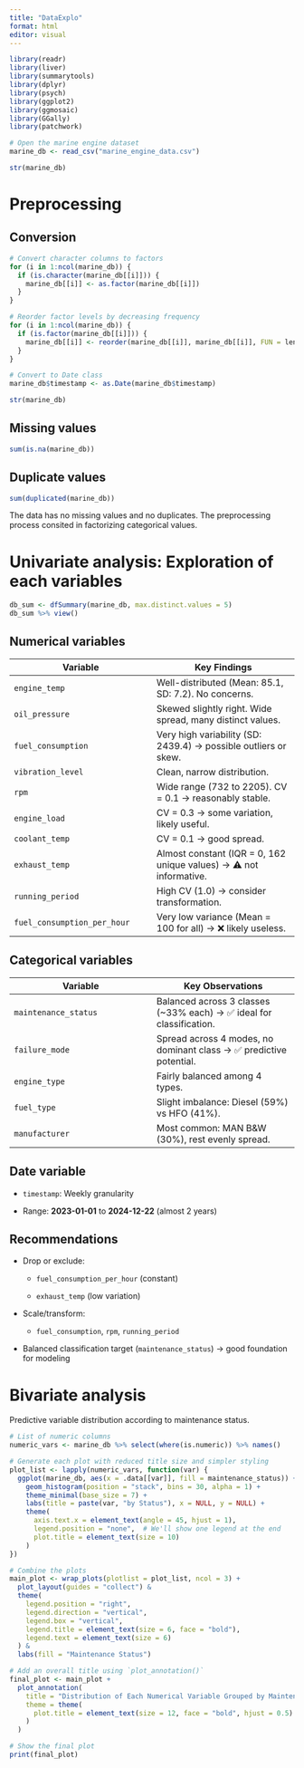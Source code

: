 ```yaml
---
title: "DataExplo"
format: html
editor: visual
---
```


```r
library(readr)
library(liver)
library(summarytools)
library(dplyr)
library(psych)
library(ggplot2)
library(ggmosaic)
library(GGally)
library(patchwork)

# Open the marine engine dataset
marine_db <- read_csv("marine_engine_data.csv")

str(marine_db)
```

# Preprocessing

## Conversion

```r
# Convert character columns to factors
for (i in 1:ncol(marine_db)) {
  if (is.character(marine_db[[i]])) {
    marine_db[[i]] <- as.factor(marine_db[[i]])
  }
}

# Reorder factor levels by decreasing frequency
for (i in 1:ncol(marine_db)) {
  if (is.factor(marine_db[[i]])) {
    marine_db[[i]] <- reorder(marine_db[[i]], marine_db[[i]], FUN = length)
  }
}

# Convert to Date class
marine_db$timestamp <- as.Date(marine_db$timestamp)

str(marine_db)
```

## Missing values

```r
sum(is.na(marine_db))
```

## Duplicate values

```r
sum(duplicated(marine_db))
```

The data has no missing values and no duplicates. The preprocessing process consited in factorizing categorical values.

# Univariate analysis: Exploration of each variables

```r
db_sum <- dfSummary(marine_db, max.distinct.values = 5)
db_sum %>% view()
```

## Numerical variables

| Variable | Key Findings |
|----|----|
| `engine_temp` | Well-distributed (Mean: 85.1, SD: 7.2). No concerns. |
| `oil_pressure` | Skewed slightly right. Wide spread, many distinct values. |
| `fuel_consumption` | Very high variability (SD: 2439.4) → possible outliers or skew. |
| `vibration_level` | Clean, narrow distribution. |
| `rpm` | Wide range (732 to 2205). CV = 0.1 → reasonably stable. |
| `engine_load` | CV = 0.3 → some variation, likely useful. |
| `coolant_temp` | CV = 0.1 → good spread. |
| `exhaust_temp` | Almost constant (IQR = 0, 162 unique values) → ⚠️ not informative. |
| `running_period` | High CV (1.0) → consider transformation. |
| `fuel_consumption_per_hour` | Very low variance (Mean = 100 for all) → ❌ likely useless. |

## Categorical variables

| Variable | Key Observations |
|----|----|
| `maintenance_status` | Balanced across 3 classes (\~33% each) → ✅ ideal for classification. |
| `failure_mode` | Spread across 4 modes, no dominant class → ✅ predictive potential. |
| `engine_type` | Fairly balanced among 4 types. |
| `fuel_type` | Slight imbalance: Diesel (59%) vs HFO (41%). |
| `manufacturer` | Most common: MAN B&W (30%), rest evenly spread. |

## Date variable

-   `timestamp`: Weekly granularity

-   Range: **2023-01-01** to **2024-12-22** (almost 2 years)

## Recommendations

-   Drop or exclude:

    -   `fuel_consumption_per_hour` (constant)

    -   `exhaust_temp` (low variation)

-   Scale/transform:

    -   `fuel_consumption`, `rpm`, `running_period`

-   Balanced classification target (`maintenance_status`) → good foundation for modeling

# Bivariate analysis

Predictive variable distribution according to maintenance status.

```r
# List of numeric columns
numeric_vars <- marine_db %>% select(where(is.numeric)) %>% names()

# Generate each plot with reduced title size and simpler styling
plot_list <- lapply(numeric_vars, function(var) {
  ggplot(marine_db, aes(x = .data[[var]], fill = maintenance_status)) +
    geom_histogram(position = "stack", bins = 30, alpha = 1) +
    theme_minimal(base_size = 7) +
    labs(title = paste(var, "by Status"), x = NULL, y = NULL) +
    theme(
      axis.text.x = element_text(angle = 45, hjust = 1),
      legend.position = "none",  # We'll show one legend at the end
      plot.title = element_text(size = 10)
    )
})

# Combine the plots
main_plot <- wrap_plots(plotlist = plot_list, ncol = 3) + 
  plot_layout(guides = "collect") & 
  theme(
    legend.position = "right",
    legend.direction = "vertical",
    legend.box = "vertical",
    legend.title = element_text(size = 6, face = "bold"),
    legend.text = element_text(size = 6)
  ) &
  labs(fill = "Maintenance Status")

# Add an overall title using `plot_annotation()`
final_plot <- main_plot + 
  plot_annotation(
    title = "Distribution of Each Numerical Variable Grouped by Maintenance Status",
    theme = theme(
      plot.title = element_text(size = 12, face = "bold", hjust = 0.5)
    )
  )

# Show the final plot
print(final_plot)
```
